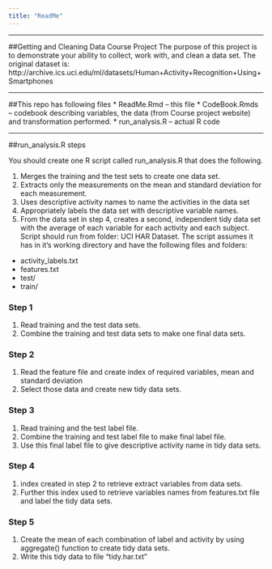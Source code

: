 ```yaml
---
title: "ReadMe"
---
```

<HR>
##Getting and Cleaning Data Course Project
The purpose of this project is to demonstrate your ability to collect, work with, and clean a data set.
The original dataset is:
http://archive.ics.uci.edu/ml/datasets/Human+Activity+Recognition+Using+Smartphones
</HR>


<HR>
##This repo has following files
* ReadMe.Rmd -- this file
* CodeBook.Rmds -- codebook describing variables, the data (from Course project website) and transformation performed.
* run_analysis.R -- actual R code
</HR>

<HR>
##run_analysis.R steps

You should create one R script called run_analysis.R that does the following.

1) Merges the training and the test sets to create one data set.
2) Extracts only the measurements on the mean and standard deviation for each measurement.
3) Uses descriptive activity names to name the activities in the data set
4) Appropriately labels the data set with descriptive variable names.
5) From the data set in step 4, creates a second, independent tidy data set with the average of each variable for each activity and each subject.
Script should run from folder: UCI HAR Dataset. The script assumes it has in it's working directory and have the following files and folders:

* activity_labels.txt
* features.txt
* test/
* train/

### Step 1
1) Read training and the test data sets.
2) Combine the training and test data sets to make one final data sets.

### Step 2
1) Read the feature file and create index of required variables, mean and standard deviation
2) Select those data and create new tidy data sets.

### Step 3
1) Read training and the test label file.
2) Combine the training and test label file to make final label file.
3) Use this final label file to give descriptive activity name in tidy data sets.

### Step 4
1) index created in step 2 to retrieve extract variables from data sets.
2) Further this index used to retrieve variables names from features.txt file and label the tidy data sets.

### Step 5
1) Create the mean of each combination of label and activity by using aggregate() function to create tidy data sets.
2) Write this tidy data to file "tidy.har.txt"

